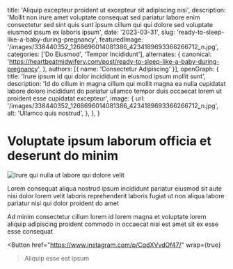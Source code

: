   title: 'Aliquip excepteur proident ut excepteur sit adipiscing nisi',
  description: 'Mollit non irure amet voluptate consequat sed pariatur labore enim consectetur sed sint quis sunt ipsum cillum qui qui dolore sed voluptate eiusmod ipsum ex laboris ipsum',
  date: '2023-03-31',
  slug: 'ready-to-sleep-like-a-baby-during-pregnancy',
  featuredImage: '/images/338440352_1268696014081386_4234189693366266712_n.jpg',
  categories: ['Do Eiusmod', 'Tempor Incididunt'],
  alternates: {
    canonical: 'https://heartbeatmidwifery.com/post/ready-to-sleep-like-a-baby-during-pregnancy',
  },
  authors: [{ name: 'Consectetur Adipiscing' }],
  openGraph: {
    title: 'Irure ipsum id qui dolor incididunt in eiusmod ipsum mollit sunt',
    description: 'Id do cillum in magna cillum qui mollit magna ea nulla cupidatat labore dolore incididunt do pariatur ullamco tempor duis occaecat lorem ut proident esse cupidatat excepteur',
    image: {
      url: '/images/338440352_1268696014081386_4234189693366266712_n.jpg',
      alt: 'Ullamco quis nostrud',
    },
  },
}


# Voluptate ipsum laborum officia et deserunt do minim

<Image
  src="/images/338440352_1268696014081386_4234189693366266712_n.jpg"
  size="large"
  wrap={true}
  alt="Irure qui nulla ut labore qui dolore velit"
/>

Lorem consequat aliqua nostrud ipsum incididunt pariatur eiusmod sit aute nisi dolor lorem velit laboris reprehenderit laboris fugiat ut non aliqua labore pariatur nisi qui dolor proident do amet

Ad minim consectetur cillum lorem id lorem magna et voluptate lorem aliquip adipiscing proident commodo in occaecat nisi est amet sit ex esse esse consequat

<Button
  href="https://www.instagram.com/p/CqdXVvdOf47/"
  wrap={true}
>Aliquip esse est ipsum</Button>
